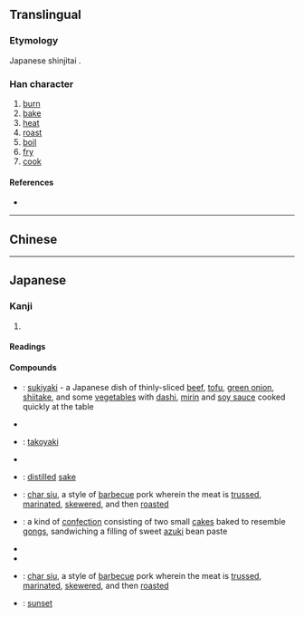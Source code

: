 {{also|燒|烧}}
{{character info/new}}
==Translingual==
{{Han simplified forms|燒|焼|烧}}

===Etymology===
Japanese shinjitai {{Han simp|燒|f=堯|t=尭}}.

===Han character===
{{Han char|rn=86|rad=火|as=08|sn=12|four=|canj=FJTU|ids=⿰火尭}}

# [[burn]]
# [[bake]]
# [[heat]]
# [[roast]]
# [[boil]]
# [[fry]]
# [[cook]]

====References====
* {{Han ref|kx=0675.191|dkj=19166|hdz=32208.041|uh=713C|ud=28988}}

----

==Chinese==
{{zh-see|燒|v}}

----

==Japanese==
{{ja-kanji forms|焼|燒}}

===Kanji===
{{ja-kanji|grade=4|rs=火08|kyu=燒}}

# {{rfdef|ja}}

====Readings====
{{ja-readings
|goon=しょう<せう
|kanon=しょう<せう
|kun=や-く, や-ける, やき
|nanori=やい
}}

====Compounds====
{{der-top|Compounds}}
* {{ja-r|鋤%焼き|すき%やき}}: [[sukiyaki]] - a Japanese dish of thinly-sliced [[beef]], [[tofu]], [[green onion]], [[shiitake]], and some [[vegetable]]s with [[dashi]], [[mirin]] and [[soy sauce]] cooked quickly at the table
* {{ja-r|鯛%焼き|たい%やき}}
* {{ja-r|蛸%焼き|たこ%やき}}: [[takoyaki]]
* {{ja-r|卵%焼き|たまご%やき}}
* {{ja-r|焼%酎|しょう%ちゅう}}: [[distilled]] [[sake]]
* {{ja-r|叉%焼|チャー%シュー}}: [[char siu]], a style of [[barbecue]] pork wherein the meat is [[truss]]ed, [[marinate]]d, [[skewer]]ed, and then [[roast]]ed
* {{ja-r|銅%鑼%焼き|ど%ら%やき}}: a kind of [[confection]] consisting of two small [[cake]]s baked to resemble [[gong]]s, sandwiching a filling of sweet [[azuki]] bean paste
* {{ja-r|焼き鳥|やきとり}}
* {{ja-r|焼き肉|やきにく}}
* {{ja-r|焼き豚|やきぶた}}: [[char siu]], a style of [[barbecue]] pork wherein the meat is [[truss]]ed, [[marinate]]d, [[skewer]]ed, and then [[roast]]ed
* {{ja-r|夕%焼け|ゆう%やけ}}: [[sunset]]
{{der-bottom}}